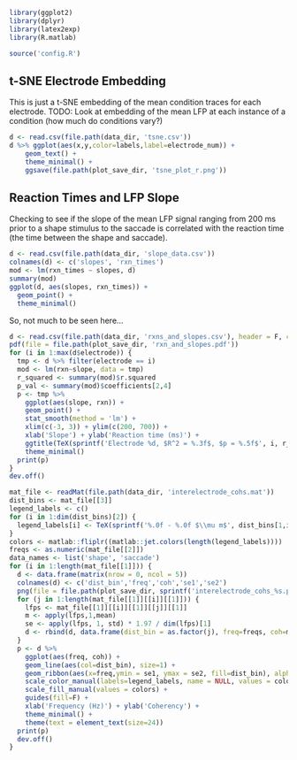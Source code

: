 ```r
library(ggplot2)
library(dplyr)
library(latex2exp)
library(R.matlab)

source('config.R')
```

## t-SNE Electrode Embedding
This is just a t-SNE embedding of the mean condition traces for each electrode.
TODO: Look at embedding of the mean LFP at each instance of a condition (how much do conditions vary?)
```r
d <- read.csv(file.path(data_dir, 'tsne.csv'))
d %>% ggplot(aes(x,y,color=labels,label=electrode_num)) +
    geom_text() +
    theme_minimal() +
    ggsave(file.path(plot_save_dir, 'tsne_plot_r.png'))
```

## Reaction Times and LFP Slope
Checking to see if the slope of the mean LFP signal ranging from 200 ms prior to a shape stimulus to the saccade is correlated with the reaction time (the time between the shape and saccade).
```r
d <- read.csv(file.path(data_dir, 'slope_data.csv'))
colnames(d) <- c('slopes', 'rxn_times')
mod <- lm(rxn_times ~ slopes, d)
summary(mod)
ggplot(d, aes(slopes, rxn_times)) + 
  geom_point() +
  theme_minimal()
```

So, not much to be seen here...

```r
d <- read.csv(file.path(data_dir, 'rxns_and_slopes.csv'), header = F, col.names = c('electrode','slope','rxn'))
pdf(file = file.path(plot_save_dir, 'rxn_and_slopes.pdf'))
for (i in 1:max(d$electrode)) {
  tmp <- d %>% filter(electrode == i)
  mod <- lm(rxn~slope, data = tmp)
  r_squared <- summary(mod)$r.squared
  p_val <- summary(mod)$coefficients[2,4]
  p <- tmp %>%
    ggplot(aes(slope, rxn)) +
    geom_point() +
    stat_smooth(method = 'lm') +
    xlim(c(-3, 3)) + ylim(c(200, 700)) +
    xlab('Slope') + ylab('Reaction time (ms)') + 
    ggtitle(TeX(sprintf('Electrode %d, $R^2 = %.3f$, $p = %.5f$', i, r_squared, p_val))) +
    theme_minimal()
  print(p)
}
dev.off()
```

```r
mat_file <- readMat(file.path(data_dir, 'interelectrode_cohs.mat'))
dist_bins <- mat_file[[3]]
legend_labels <- c()
for (i in 1:dim(dist_bins)[2]) {
  legend_labels[i] <- TeX(sprintf('%.0f - %.0f $\\mu m$', dist_bins[1,i], dist_bins[2,i]))
}
colors <- matlab::fliplr((matlab::jet.colors(length(legend_labels))))
freqs <- as.numeric(mat_file[[2]])
data_names <- list('shape', 'saccade')
for (i in 1:length(mat_file[[1]])) {
  d <- data.frame(matrix(nrow = 0, ncol = 5))
  colnames(d) <- c('dist_bin','freq','coh','se1','se2')
  png(file = file.path(plot_save_dir, sprintf('interelectrode_cohs_%s.png', data_names[[i]])), width=800, height=800)
  for (j in 1:length(mat_file[[1]][[i]][[1]])) {
    lfps <- mat_file[[1]][[i]][[1]][[j]][[1]]
    m <- apply(lfps,1,mean)
    se <- apply(lfps, 1, std) * 1.97 / dim(lfps)[1]
    d <- rbind(d, data.frame(dist_bin = as.factor(j), freq=freqs, coh=m, se1=m-se, se2=m+se))
  }
  p <- d %>%
    ggplot(aes(freq, coh)) +
    geom_line(aes(col=dist_bin), size=1) +
    geom_ribbon(aes(x=freq,ymin = se1, ymax = se2, fill=dist_bin), alpha=0.2) +
    scale_color_manual(labels=legend_labels, name = NULL, values = colors) +
    scale_fill_manual(values = colors) +
    guides(fill=F) +
    xlab('Frequency (Hz)') + ylab('Coherency') +
    theme_minimal() +
    theme(text = element_text(size=24))
  print(p)
  dev.off()
}
```

